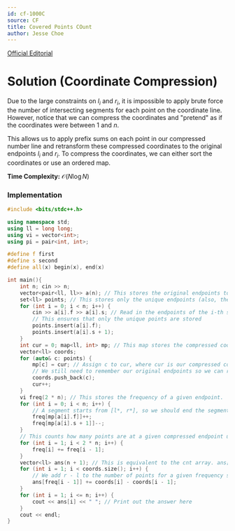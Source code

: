 ```yaml
---
id: cf-1000C
source: CF
title: Covered Points COunt
author: Jesse Choe
---
```


[Official Editorial](http://codeforces.com/blog/entry/60288)


# Solution (Coordinate Compression)

Due to the large constraints on $l_i$ and $r_i$, it is impossible to apply brute force the number of intersecting segments for each point on the coordinate line. However, notice that we can compress the coordinates and "pretend" as if the coordinates were between $1$ and $n$.

This allows us to apply prefix sums on each point in our compressed number line and retransform these compressed coordinates to the original endpoints $l_i$ and $r_i$. To compress the coordinates, we can either sort the coordinates or use an ordered map.

**Time Complexity:** $\mathcal{O}(N\log N)$

<LanguageSection>

<CPPSection>

### Implementation

```cpp
#include <bits/stdc++.h>

using namespace std;
using ll = long long;
using vi = vector<int>;
using pi = pair<int, int>;

#define f first
#define s second
#define all(x) begin(x), end(x)

int main(){
	int n; cin >> n;
	vector<pair<ll, ll>> a(n); // This stores the original endpoints to use in our frequency array later
	set<ll> points; // This stores only the unique endpoints (also, the endpoints will be in sorted order).
	for (int i = 0; i < n; i++) {
		cin >> a[i].f >> a[i].s; // Read in the endpoints of the i-th segment
		// This ensures that only the unique points are stored
		points.insert(a[i].f);
		points.insert(a[i].s + 1); 
	}
	int cur = 0; map<ll, int> mp; // This map stores the compressed coordinates.
	vector<ll> coords;
	for (auto& c: points) {
		mp[c] = cur; // Assign c to cur, where cur is our compressed coordinate for "a".
		// We still need to remember our original endpoints so we can retransform the compressed coordinates
		coords.push_back(c);
		cur++;
	}
	vi freq(2 * n); // This stores the frequency of a given endpoint.
	for (int i = 0; i < n; i++) {
		// A segment starts from [l*, r*], so we should end the segment at r* + 1 to ensure that r* is included into the segment.
		freq[mp[a[i].f]]++;
		freq[mp[a[i].s + 1]]--;
	}
	// This counts how many points are at a given compressed endpoint using prefix sums.
	for (int i = 1; i < 2 * n; i++) {
		freq[i] += freq[i - 1];
	}
	vector<ll> ans(n + 1); // This is equivalent to the cnt array. ans[i] stores cnt[i]
	for (int i = 1; i < coords.size(); i++) {
		// We add r - l to the number of points for a given frequency since we compressed the coordinates
		ans[freq[i - 1]] += coords[i] - coords[i - 1];
	}
	for (int i = 1; i <= n; i++) {
		cout << ans[i] << " "; // Print out the answer here
	}
	cout << endl;
}
```

</CPPSection>

</LanguageSection>
